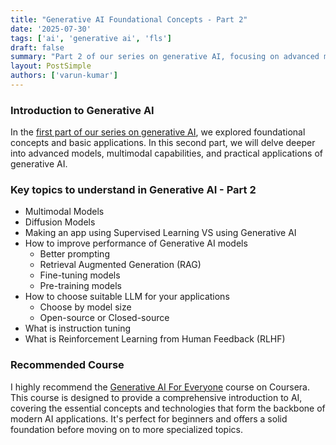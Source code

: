 ```yaml
---
title: "Generative AI Foundational Concepts - Part 2"
date: '2025-07-30'
tags: ['ai', 'generative ai', 'fls']
draft: false
summary: "Part 2 of our series on generative AI, focusing on advanced models, multimodal capabilities, and practical applications."
layout: PostSimple
authors: ['varun-kumar']
---
```



### Introduction to Generative AI

In the [first part of our series on generative AI](https://blog.crownstack.com/blog/fls/understanding-generative-ai--part-1), we explored foundational concepts and basic applications. In this second part, we will delve deeper into advanced models, multimodal capabilities, and practical applications of generative AI.

### Key topics to understand in Generative AI - Part 2

- Multimodal Models
- Diffusion Models
- Making an app using Supervised Learning VS using Generative AI
- How to improve performance of Generative AI models
    - Better prompting
    - Retrieval Augmented Generation (RAG)
    - Fine-tuning models
    - Pre-training models
- How to choose suitable LLM for your applications
    - Choose by model size
    - Open-source or Closed-source
- What is instruction tuning
- What is Reinforcement Learning from Human Feedback (RLHF)


### Recommended Course

I highly recommend the [Generative AI For Everyone](https://www.coursera.org/learn/generative-ai-for-everyone) course on Coursera. This course is designed to provide a comprehensive introduction to AI, covering the essential concepts and technologies that form the backbone of modern AI applications. It's perfect for beginners and offers a solid foundation before moving on to more specialized topics.